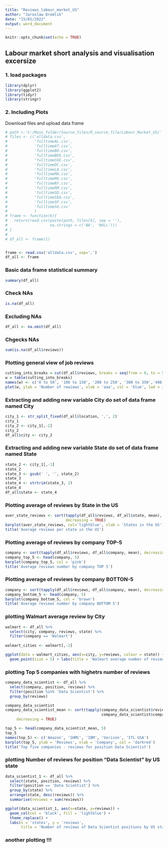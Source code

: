 ```yaml
---
title: "Reviews_labour_market_US"
author: "Jaroslaw Dremlik"
date: "15/01/2022"
output: word_document
---
```


```r
knitr::opts_chunk$set(echo = TRUE)
```

## Labour market short analysis and visualisation excersize

### 1. load packages
```r
library(dplyr)
library(ggplot2)
library(tidyr)
library(stringr)
```

### 2. Including Plots

Download files and upload data frame
```r

# path <-'C:/Main_folder/Source_files/R_source_file/Labour_Market_US/'
# files <- c('alldata.csv',
#            'fulltimeAL.csv',
#            'fulltimeAT.csv',
#            'fulltimeBO.csv',
#            'fulltimeBOS.csv',
#            'fulltimeCHI.csv',
#            'fulltimeDC.csv',
#            'fulltimeLA.csv',
#            'fulltimeMA.csv',
#            'fulltimeMV.csv',
#            'fulltimeNY.csv',
#            'fulltimeRM.csv',
#            'fulltimeSD.csv',
#            'fulltimeSEA.csv',
#            'fulltimeSF.csv',
#            'fulltimeSU.csv'
#            )
# frame <- function(k){
#   return(read.csv(paste(path, files[k], sep = ''),
#                   na.strings = c('NA', 'NULL')))
# }
# 
# df_all <- frame(1)


frame <- read.csv('alldata.csv', sep=',')
df_all <- frame
```

### Basic data frame statistical summary
```r
summary(df_all)
```

### Check NAs
```r
is.na(df_all)
```

### Excluding NAs
```r
df_all <- na.omit(df_all)
```

### Chgecks NAs
```r
sum(is.na(df_all$reviews))
```

### Plotting general view of job reviews
```r
cutting_into_breaks = cut(df_all$reviews, breaks = seq(from = 0, to = 500, by = 100))
w = table(cutting_into_breaks)
names(w) <- c('0 to 50', '100 to 150', '200 to 250', '300 to 350','400 to 450')
plot(w, ylab = 'Number of rewiews', xlab = 'aaa', col = 'blue', lwd = 3)
```

### Extracting and adding new variable City do set of data frame named City
```r
city_1 <- str_split_fixed(df_all$location, ',', 2)
city_1
city_2 <- city_1[,-2]
city_2
df_all$city <- city_2
```

### Extracting and adding new variable State do set of data frame named State
```r
state_2 <- city_1[,-1]
state_2
state_3 <- gsub(' ', '', state_2)
state_3
state_4 <- strtrim(state_3, 2)
state_4
df_all$state <- state_4
```

### Plotting average of reviews by State in the US
```r
aver_state_reviews <- sort(tapply(df_all$reviews, df_all$state, mean), 
                           decreasing = TRUE)
barplot(aver_state_reviews, col='lightblue', xlab = 'States in the US')
title('Average reviews per state in the US')
```

### Plotting average of reviews by company TOP-5
```r

company <- sort(tapply(df_all$reviews, df_all$company, mean), decreasing = TRUE)
company_top_5 <- head(company, 5)
barplot(company_top_5, col = 'pink')
title('Average reviews number by company TOP 5')

```

### Plotting average of reviews by company BOTTON-5
```r
company <- sort(tapply(df_all$reviews, df_all$company, mean), decreasing = FALSE)
company_bottom_5 <- head(company, 5)
barplot(company_bottom_5, col = 'brown')
title('Average reviews number by company BOTTOM 5')
```

### plotting Walmart average review by City
```r

walmart <- df_all %>%
  select(city, company, reviews, state) %>%
  filter(company == 'Walmart')
  
walmart_cities <- walmart[,-2]

ggplot(data = walmart_cities, aes(x=city, y=reviews, colour = state)) + 
  geom_point(size = 5) + labs(title = 'Walmart average number of review by City')

```

### plotting Top 5 companies with highetrs number of reviews
```r
company_data_scientist <- df_all %>%
  select(company, position, reviews) %>%
  filter(position %in% 'Data Scientist') %>%
  group_by(reviews)

company_data_scientist
company_data_scientist_mean <- sort(tapply(company_data_scientist$reviews, 
                                           company_data_scientist$company, sum), 
     decreasing = TRUE)

top_5 <- head(company_data_scientist_mean, 5)
top_5
names(top_5) <- c('Amazon', 'SHMC', 'IBM', 'Verizon', 'ITL USA')
barplot(top_5, ylab = 'Reviews', xlab = 'Company', col = 'darkred')
title('Top five companies - reviews for position Data Scientist')

```


### plotting Number of reviews for position "Data Scientist" by US state
```r
data_scientist_1 <- df_all %>%
  select(state, position, reviews) %>%
  filter(position == 'Data Scientist') %>%
  group_by(state) %>%
  arrange(state, desc(reviews)) %>%
  summarise(reviews = sum(reviews)) 

ggplot(data_scientist_1, aes(x=state, y=reviews)) + 
  geom_col(col = 'black', fill = 'lightblue') +
  theme_replace() + 
  labs(x = 'states', y = 'reviews', 
       title = 'Number of reviews of Data Scientist positions by US state')

```

### another plotting !!!
```r




```




```r




```



